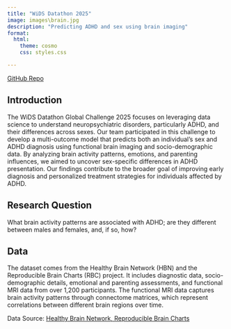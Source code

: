 ```yaml
---
title: "WiDS Datathon 2025"
image: images\brain.jpg
description: "Predicting ADHD and sex using brain imaging"
format:
  html:
    theme: cosmo
    css: styles.css

---
```


[GitHub Repo](https://github.com/divyagsubramonian/WiDS-Team24)


## Introduction  

The WiDS Datathon Global Challenge 2025 focuses on leveraging data science to understand neuropsychiatric disorders, particularly ADHD, and their differences across sexes. Our team participated in this challenge to develop a multi-outcome model that predicts both an individual’s sex and ADHD diagnosis using functional brain imaging and socio-demographic data. By analyzing brain activity patterns, emotions, and parenting influences, we aimed to uncover sex-specific differences in ADHD presentation. Our findings contribute to the broader goal of improving early diagnosis and personalized treatment strategies for individuals affected by ADHD.


## Research Question

What brain activity patterns are associated with ADHD; are they different between males and females, and, if so, how?


## Data 

The dataset  comes from the Healthy Brain Network (HBN) and the Reproducible Brain Charts (RBC) project. It includes diagnostic data, socio-demographic details, emotional and parenting assessments, and functional MRI data from over 1,200 participants. The functional MRI data captures brain activity patterns through connectome matrices, which represent correlations between different brain regions over time.

Data Source: [Healthy Brain Network, Reproducible Brain Charts](https://www.kaggle.com/competitions/widsdatathon2025/data)
